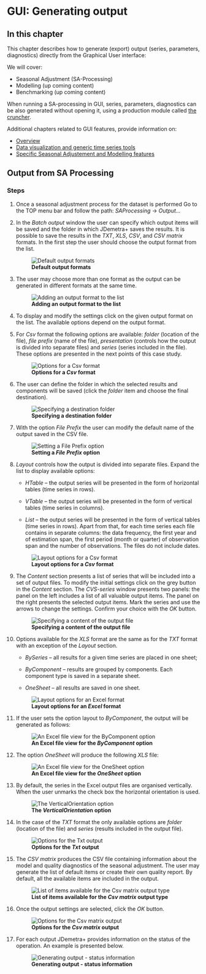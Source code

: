 # GUI: Generating output {.unnumbered #t-gui-output}

## In this chapter

This chapter describes how to generate (export) output (series, parameters, diagnostics) directly from the Graphical User interface:
<!-- (independent from a special routine SA, Bench...) -->

We will cover: 

- Seasonal Adjustment (SA-Processing)
- Modelling (up coming content)
- Benchmarking (up coming content)

When running a SA-processing in GUI, series, parameters, diagnostics can be also generated without opening it, using a production module called [the cruncher](#t-prod).

Additional chapters related to GUI features, provide information on:

- [Overview](#t-gui-overview)
- [Data visualization and generic time series tools](#t-GUI-tstools)
- [Specific Seasonal Adjustement and Modelling features](#t-gui-sa)

## Output from SA Processing

### Steps

1.  Once a seasonal adjustment process for the dataset is performed Go to the TOP menu bar and follow the path: *SAProcessing* → *Output...*

2.  In the *Batch output* window the user can specify which output items will be saved and the folder in which JDemetra+ saves the results. It is possible to save the results in the *TXT*, *XLS*, *CSV*, and *CSV matrix* formats. In the first step the user should choose the output format from the list.

    ![**Default output formats**](All_images/UDimage6.jpg)

3.  The user may choose more than one format as the output can be generated in different formats at the same time.

    ![**Adding an output format to the list**](All_images/UDimage7.jpg)

4.  To display and modify the settings click on the given output format on the list. The available options depend on the output format.

5.  For *Csv* format the following options are available: *folder* (location of the file), *file prefix* (name of the file), *presentation* (controls how the output is divided into separate files) and *series* (series included in the file). These options are presented in the next points of this case study.

    ![**Options for a *Csv* format**](All_images/UDimage8.jpg)

6.  The user can define the folder in which the selected results and components will be saved (click the *folder* item and choose the final destination).

    ![**Specifying a destination folder**](All_images/UDimage9.jpg)

7.  With the option *File Prefix* the user can modify the default name of the output saved in the CSV file.

    ![**Setting a *File Prefix* option**](All_images/UDimage10.jpg)

8.  *Layout* controls how the output is divided into separate files. Expand the list to display available options:

    -   *HTable* -- the output series will be presented in the form of horizontal tables (time series in rows).

    -   *VTable* -- the output series will be presented in the form of vertical tables (time series in columns).

    -   *List* -- the output series will be presented in the form of vertical tables (time series in rows). Apart from that, for each time series each file contains in separate columns: the data frequency, the first year and of estimation span, the first period (month or quarter) of observation span and the number of observations. The files do not include dates.

    ![**Layout options for a *Csv* format**](All_images/UDimage11.jpg)

9.  The *Content* section presents a list of series that will be included into a set of output files. To modify the initial settings click on the grey button in the *Content* section. The *CVS-series* window presents two panels: the panel on the left includes a list of all valuable output items. The panel on the right presents the selected output items. Mark the series and use the arrows to change the settings. Confirm your choice with the *OK* button.

    ![**Specifying a content of the output file**](All_images/UDimage12.jpg)

10. Options available for the *XLS* format are the same as for the *TXT* format with an exception of the *Layout* section. 

    -   *BySeries* -- all results for a given time series are placed in one sheet;

    -   *ByComponent* -- results are grouped by components. Each component type is saved in a separate sheet.

    -   *OneSheet* -- all results are saved in one sheet.

    ![**Layout options for an *Excel* format**](All_images/UDimage13.jpg)

11. If the user sets the option layout to *ByComponent*, the output will be generated as follows:

    ![**An Excel file view for the *ByComponent* option**](All_images/UDimage14.jpg)

12. The option *OneSheet* will produce the following *XLS* file:

    ![**An Excel file view for the *OneSheet* option**](All_images/UDimage15.jpg)

13. By default, the series in the Excel output files are organised vertically. When the user unmarks the check box the horizontal orientation is used.

    ![**The *VerticalOrientatio*n option**](All_images/UDimage16.jpg)

14. In the case of the *TXT* format the only available options are *folder* (location of the file) and *series* (results included in the output file). 

    ![**Options for the *Txt* output**](All_images/UDimage17.jpg)

15. The *CSV matrix* produces the CSV file containing information about the model and quality diagnostics of the seasonal adjustment. The user may generate the list of default items or create their own quality report. By default, all the available items are included in the output. 

    ![**List of items available for the *Csv matrix* output type**](All_images/UDimage18.jpg)

16. Once the output settings are selected, click the *OK* button.

    ![**Options for the *Csv matrix* output**](All_images/UDimage19.jpg)

17. For each output JDemetra+ provides information on the status of the operation. An example is presented below.

    ![**Generating output - status information**](All_images/UDimage20.jpg)

